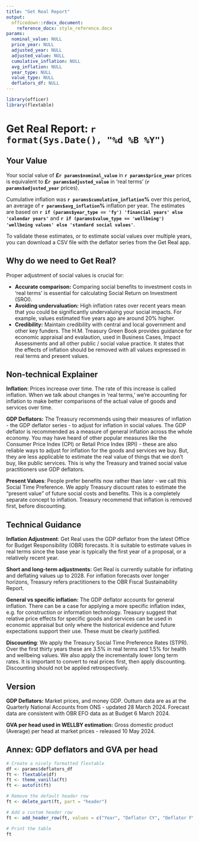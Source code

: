 ```yaml
---
title: "Get Real Report"
output: 
  officedown::rdocx_document:
    reference_docx: style_reference.docx
params:
  nominal_value: NULL
  price_year: NULL
  adjusted_year: NULL
  adjusted_value: NULL
  cumulative_inflation: NULL
  avg_inflation: NULL
  year_type: NULL
  value_type: NULL
  deflators_df: NULL
---
```


```r
library(officer)
library(flextable)
```

# Get Real Report: `r format(Sys.Date(), "%d %B %Y")`

## Your Value

Your social value of **£`r params$nominal_value`** in **`r params$price_year`** prices is equivalent to **£`r params$adjusted_value`** in 'real terms' (**`r params$adjusted_year`** prices).

Cumulative inflation was **`r params$cumulative_inflation`%** over this period**,** an average of **`r params$avg_inflation`%** inflation per year. The estimates are based on **`r if (params$year_type == 'fy') 'financial years' else 'calendar years'`** and **`r if (params$value_type == 'wellbeing') 'wellbeing values' else 'standard social values'`**.

To validate these estimates, or to estimate social values over multiple years, you can download a CSV file with the deflator series from the Get Real app.

## Why do we need to Get Real?

Proper adjustment of social values is crucial for:

-   **Accurate comparison:** Comparing social benefits to investment costs in 'real terms' is essential for calculating Social Return on Investment (SROI).
-   **Avoiding undervaluation:** High inflation rates over recent years mean that you could be significantly undervaluing your social impacts. For example, values estimated five years ago are around 20% higher.
-   **Credibility:** Maintain credibility with central and local government and other key funders. The H.M. Treasury Green Book provides guidance for economic appraisal and evalaution, used in Business Cases, Impact Assessments and all other public / social value practice. It states that the effects of inflation should be removed with all values expressed in real terms and present values.

## Non-technical Explainer

**Inflation**: Prices increase over time. The rate of this increase is called inflation. When we talk about changes in 'real terms,' we're accounting for inflation to make better comparisons of the actual value of goods and services over time.

**GDP Deflators:** The Treasury recommends using their measures of inflation - the GDP deflator series - to adjust for inflation in social values. The GDP deflator is recommended as a measure of general inflation across the whole economy. You may have heard of other popular measures like the Consumer Price Index (CPI) or Retail Price Index (RPI) - these are also reliable ways to adjust for inflation for the goods and services we buy. But, they are less applicable to estimate the real value of things that we don't buy, like public services. This is why the Treasury and trained social value practitioners use GDP deflators.

**Present Values**: People prefer benefits now rather than later - we call this Social Time Preference. We apply Treasury discount rates to estimate the "present value" of future social costs and benefits. This is a completely separate concept to inflation. Treasury recommend that inflation is removed first, before discounting.

## Technical Guidance

**Inflation Adjustment**: Get Real uses the GDP deflator from the latest Office for Budget Responsibility (OBR) forecasts. It is suitable to estimate values in real terms since the base year is typically the first year of a proposal, or a relatively recent year.

**Short and long-term adjustments:** Get Real is currently suitable for inflating and deflating values up to 2028. For inflation forecasts over longer horizons, Treasury refers practitioners to the OBR Fiscal Sustainability Report.

**General vs specific inflation:** The GDP deflator accounts for general inflation. There can be a case for applying a more specific inflation index, e.g. for construction or information technology. Treasury suggest that relative price effects for specific goods and services can be used in economic appraisal but only where the historical evidence and future expectations support their use. These must be clearly justified.

**Discounting**: We apply the Treasury Social Time Preference Rates (STPR). Over the first thirty years these are 3.5% in real terms and 1.5% for health and wellbeing values. We also apply the incrementally lower long term rates. It is important to convert to real prices first, then apply discounting. Discounting should not be applied retrospectively.

## Version

**GDP Deflators:** Market prices, and money GDP. Outturn data are as at the Quarterly National Accounts from ONS - updated 28 March 2024. Forecast data are consistent with OBR EFO data as at Budget 6 March 2024.

**GVA per head used in WELLBY estimation:** Gross domestic product (Average) per head at market prices - released 10 May 2024.

\newpage

## Annex: GDP deflators and GVA per head

```r
# Create a nicely formatted flextable
df <- params$deflators_df
ft <- flextable(df)
ft <- theme_vanilla(ft)
ft <- autofit(ft)

# Remove the default header row
ft <- delete_part(ft, part = "header")

# Add a custom header row
ft <- add_header_row(ft, values = c("Year", "Deflator CY", "Deflator FY", "Label FY", "GVA per Capita"))

# Print the table
ft


```

